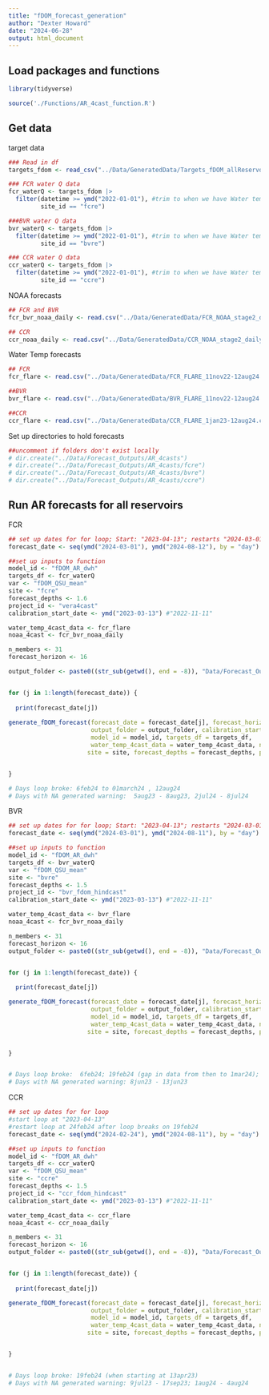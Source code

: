 ```yaml
---
title: "fDOM_forecast_generation"
author: "Dexter Howard"
date: "2024-06-28"
output: html_document
---
```



## Load packages and functions 

```r
library(tidyverse)

source('./Functions/AR_4cast_function.R')

```


## Get data 

target data 
```r
### Read in df 
targets_fdom <- read_csv("../Data/GeneratedData/Targets_fDOM_allReservoirs.csv")

### FCR water Q data
fcr_waterQ <- targets_fdom |>
  filter(datetime >= ymd("2022-01-01"), #trim to when we have Water temp 4casts
         site_id == "fcre")

###BVR water Q data
bvr_waterQ <- targets_fdom |>
  filter(datetime >= ymd("2022-01-01"), #trim to when we have Water temp 4casts
         site_id == "bvre")

### CCR water Q data
ccr_waterQ <- targets_fdom |>
  filter(datetime >= ymd("2022-01-01"), #trim to when we have Water temp 4casts
         site_id == "ccre")


```


NOAA forecasts 
```r
## FCR and BVR 
fcr_bvr_noaa_daily <- read.csv("../Data/GeneratedData/FCR_NOAA_stage2_dailyaverage_27sep20-12aug24.csv")

## CCR
ccr_noaa_daily <- read.csv("../Data/GeneratedData/CCR_NOAA_stage2_dailyaverage_29sep20-12aug24.csv")

```


Water Temp forecasts 
```r
## FCR 
fcr_flare <- read.csv("../Data/GeneratedData/FCR_FLARE_11nov22-12aug24.csv")

##BVR 
bvr_flare <- read.csv("../Data/GeneratedData/BVR_FLARE_11nov22-12aug24.csv")

##CCR 
ccr_flare <- read.csv("../Data/GeneratedData/CCR_FLARE_1jan23-12aug24.csv")

```

Set up directories to hold forecasts

```r
##uncomment if folders don't exist locally
# dir.create("../Data/Forecast_Outputs/AR_4casts")
# dir.create("../Data/Forecast_Outputs/AR_4casts/fcre")
# dir.create("../Data/Forecast_Outputs/AR_4casts/bvre")
# dir.create("../Data/Forecast_Outputs/AR_4casts/ccre")

```


## Run AR forecasts for all reservoirs

FCR
```r
## set up dates for for loop; Start: "2023-04-13"; restarts "2024-03-01"
forecast_date <- seq(ymd("2024-03-01"), ymd("2024-08-12"), by = "day")

##set up inputs to function
model_id <- "fDOM_AR_dwh"
targets_df <- fcr_waterQ
var <- "fDOM_QSU_mean"
site <- "fcre"
forecast_depths <- 1.6
project_id <- "vera4cast"
calibration_start_date <- ymd("2023-03-13") #"2022-11-11"

water_temp_4cast_data <- fcr_flare
noaa_4cast <- fcr_bvr_noaa_daily

n_members <- 31
forecast_horizon <- 16

output_folder <- paste0((str_sub(getwd(), end = -8)), "Data/Forecast_Outputs/AR_4casts/fcre/", model_id, "_", site, "_")


for (j in 1:length(forecast_date)) {
  
  print(forecast_date[j]) 
  
generate_fDOM_forecast(forecast_date = forecast_date[j], forecast_horizon = forecast_horizon, n_members = n_members,
                       output_folder = output_folder, calibration_start_date = calibration_start_date,
                       model_id = model_id, targets_df = targets_df,
                       water_temp_4cast_data = water_temp_4cast_data, noaa_4cast = noaa_4cast, var = var,
                      site = site, forecast_depths = forecast_depths, project_id = project_id)


}

# Days loop broke: 6feb24 to 01march24 , 12aug24
# Days with NA generated warning:  5aug23 - 8aug23, 2jul24 - 8jul24

```


BVR
```r
## set up dates for for loop; Start: "2023-04-13"; restarts "2024-03-01"
forecast_date <- seq(ymd("2024-03-01"), ymd("2024-08-11"), by = "day")

##set up inputs to function
model_id <- "fDOM_AR_dwh"
targets_df <- bvr_waterQ
var <- "fDOM_QSU_mean"
site <- "bvre"
forecast_depths <- 1.5
project_id <- "bvr_fdom_hindcast"
calibration_start_date <- ymd("2023-03-13") #"2022-11-11"

water_temp_4cast_data <- bvr_flare
noaa_4cast <- fcr_bvr_noaa_daily

n_members <- 31
forecast_horizon <- 16
output_folder <- paste0((str_sub(getwd(), end = -8)), "Data/Forecast_Outputs/AR_4casts/bvre/", model_id, "_", site, "_")


for (j in 1:length(forecast_date)) {
  
  print(forecast_date[j]) 

generate_fDOM_forecast(forecast_date = forecast_date[j], forecast_horizon = forecast_horizon, n_members = n_members,
                       output_folder = output_folder, calibration_start_date = calibration_start_date,
                       model_id = model_id, targets_df = targets_df,
                       water_temp_4cast_data = water_temp_4cast_data, noaa_4cast = noaa_4cast, var = var,
                      site = site, forecast_depths = forecast_depths, project_id = project_id)


}


# Days loop broke:  6feb24; 19feb24 (gap in data from then to 1mar24); ends 10aug24
# Days with NA generated warning: 8jun23 - 13jun23 

```


CCR
```r
## set up dates for for loop
#start loop at "2023-04-13"
#restart loop at 24feb24 after loop breaks on 19feb24
forecast_date <- seq(ymd("2024-02-24"), ymd("2024-08-11"), by = "day")

##set up inputs to function
model_id <- "fDOM_AR_dwh"
targets_df <- ccr_waterQ
var <- "fDOM_QSU_mean"
site <- "ccre"
forecast_depths <- 1.5
project_id <- "ccr_fdom_hindcast"
calibration_start_date <- ymd("2023-03-13") #"2022-11-11"

water_temp_4cast_data <- ccr_flare
noaa_4cast <- ccr_noaa_daily

n_members <- 31
forecast_horizon <- 16
output_folder <- paste0((str_sub(getwd(), end = -8)), "Data/Forecast_Outputs/AR_4casts/ccre/", model_id, "_", site, "_")


for (j in 1:length(forecast_date)) {
  
  print(forecast_date[j]) 

generate_fDOM_forecast(forecast_date = forecast_date[j], forecast_horizon = forecast_horizon, n_members = n_members,
                       output_folder = output_folder, calibration_start_date = calibration_start_date,
                       model_id = model_id, targets_df = targets_df,
                       water_temp_4cast_data = water_temp_4cast_data, noaa_4cast = noaa_4cast, var = var,
                      site = site, forecast_depths = forecast_depths, project_id = project_id)


}


# Days loop broke: 19feb24 (when starting at 13apr23)
# Days with NA generated warning: 9jul23 - 17sep23; 1aug24 - 4aug24

```




